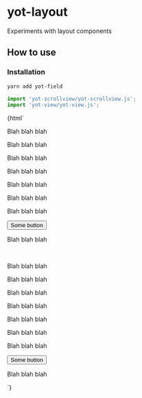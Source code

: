 
<Meta title="yot-layout" component="yot-layout"/>

# yot-layout

Experiments with layout components

## How to use

### Installation

```bash
yarn add yot-field
```

```js
import 'yot-scrollview/yot-scrollview.js';
import 'yot-view/yot-view.js';
```

<Canvas>
  <Story name="normal">
    {html`
      <yot-scrollview style="height: 100px; width: 100%; background: var(--palette-surface);">
        <p>Blah blah blah</p>
        <p>Blah blah blah</p>
        <p>Blah blah blah</p>
        <p>Blah blah blah</p>
        <p>Blah blah blah</p>
        <p>Blah blah blah</p>
        <p>Blah blah blah</p>
        <button>Some button</button>
        <p>Blah blah blah</p>
      </yot-scrollview>
      <br />
      <yot-scrollview style="height: 100px; width: 100%; background: var(--palette-surface);">
        <p>Blah blah blah</p>
        <p>Blah blah blah</p>
        <p>Blah blah blah</p>
        <p>Blah blah blah</p>
        <p>Blah blah blah</p>
        <p>Blah blah blah</p>
        <p>Blah blah blah</p>
        <button>Some button</button>
        <p>Blah blah blah</p>
      </yot-scrollview>
    </div>
`}
  </Story>
</Canvas>

